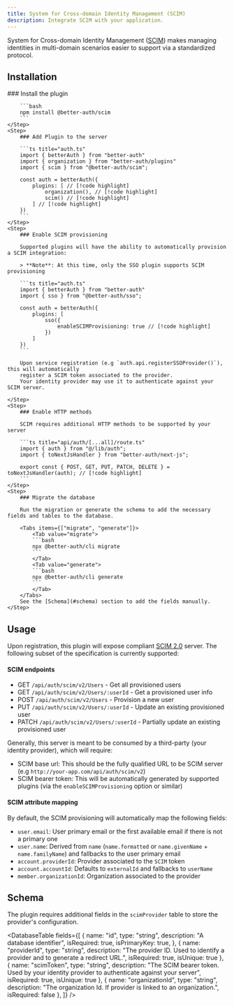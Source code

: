 ```yaml
---
title: System for Cross-domain Identity Management (SCIM)
description: Integrate SCIM with your application.
---
```


System for Cross-domain Identity Management ([SCIM](https://simplecloud.info/#Specification))
makes managing identities in multi-domain scenarios easier
to support via a standardized protocol.

## Installation

<Steps>
    <Step>
        ### Install the plugin

        ```bash
        npm install @better-auth/scim
        ```
    </Step>
    <Step>
        ### Add Plugin to the server

        ```ts title="auth.ts"
        import { betterAuth } from "better-auth"
        import { organization } from "better-auth/plugins"
        import { scim } from "@better-auth/scim";

        const auth = betterAuth({
            plugins: [ // [!code highlight]
                organization(), // [!code highlight]
                scim() // [!code highlight]
            ] // [!code highlight]
        })
        ```
    </Step>
    <Step>
        ### Enable SCIM provisioning

        Supported plugins will have the ability to automatically provision a SCIM integration:

        > **Note**: At this time, only the SSO plugin supports SCIM provisioning

        ```ts title="auth.ts"
        import { betterAuth } from "better-auth"
        import { sso } from "@better-auth/sso";

        const auth = betterAuth({
            plugins: [
                sso({
                    enableSCIMProvisioning: true // [!code highlight]
                })
            ]
        })
        ```

        Upon service registration (e.g `auth.api.registerSSOProvider()`), this will automatically
        register a SCIM token associated to the provider.
        Your identity provider may use it to authenticate against your SCIM server.

    </Step>
    <Step>
        ### Enable HTTP methods

        SCIM requires additional HTTP methods to be supported by your server

        ```ts title="api/auth/[...all]/route.ts"
        import { auth } from "@/lib/auth";
        import { toNextJsHandler } from "better-auth/next-js";

        export const { POST, GET, PUT, PATCH, DELETE } = toNextJsHandler(auth); // [!code highlight]
        ```
    </Step>
    <Step>
        ### Migrate the database

        Run the migration or generate the schema to add the necessary fields and tables to the database.

        <Tabs items={["migrate", "generate"]}>
            <Tab value="migrate">
            ```bash
            npx @better-auth/cli migrate
            ```
            </Tab>
            <Tab value="generate">
            ```bash
            npx @better-auth/cli generate
            ```
            </Tab>
        </Tabs>
        See the [Schema](#schema) section to add the fields manually.
    </Step>
</Steps>

## Usage

Upon registration, this plugin will expose compliant [SCIM 2.0](https://simplecloud.info/#Specification) server.
The following subset of the specification is currently supported:

#### SCIM endpoints

- GET `/api/auth/scim/v2/Users` - Get all provisioned users
- GET `/api/auth/scim/v2/Users/:userId` - Get a provisioned user info
- POST `/api/auth/scim/v2/Users` - Provision a new user
- PUT `/api/auth/scim/v2/Users/:userId` - Update an existing provisioned user
- PATCH `/api/auth/scim/v2/Users/:userId` - Partially update an existing provisioned user

Generally, this server is meant to be consumed by a third-party (your identity provider), which will require:

- SCIM base url: This should be the fully qualified URL to be SCIM server (e.g `http://your-app.com/api/auth/scim/v2`)
- SCIM bearer token: This will be automatically generated by supported plugins (via the `enableSCIMProvisioning` option or similar)

#### SCIM attribute mapping

By default, the SCIM provisioning will automatically map the following fields:

- `user.email`: User primary email or the first available email if there is not a primary one
- `user.name`: Derived from `name` (`name.formatted` or `name.givenName` + `name.familyName`) and fallbacks to the user primary email
- `account.providerId`: Provider associated to the `SCIM` token
- `account.accountId`: Defaults to `externalId` and fallbacks to `userName`
- `member.organizationId`: Organization associated to the provider

## Schema

The plugin requires additional fields in the `scimProvider` table to store the provider's configuration.

<DatabaseTable
    fields={[
        {
            name: "id", type: "string", description: "A database identifier", isRequired: true, isPrimaryKey: true,
        },
        { name: "providerId", type: "string", description: "The provider ID. Used to identify a provider and to generate a redirect URL.", isRequired: true, isUnique: true },
        { name: "scimToken", type: "string", description: "The SCIM bearer token. Used by your identity provider to authenticate against your server", isRequired: true, isUnique: true },
        { name: "organizationId", type: "string", description: "The organization Id. If provider is linked to an organization.", isRequired: false },
    ]}
/>

